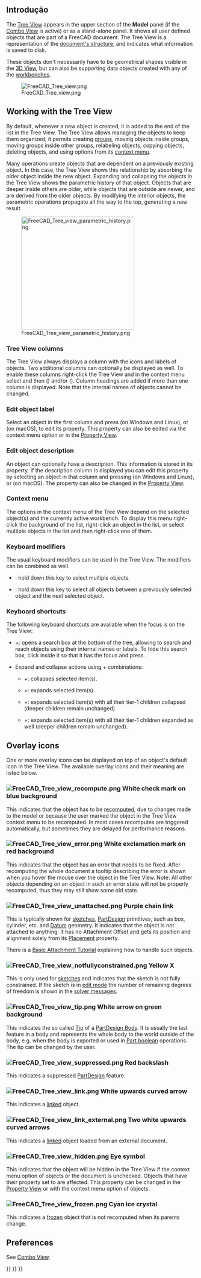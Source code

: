<languages/>
{{TOCright}}

<span id="Introduction"></span>
== Introdução ==

The [[Tree_View|Tree View]] appears in the upper section of the '''Model''' panel (if the [[Combo_View|Combo View]] is active) or as a stand-alone panel. It shows all user defined objects that are part of a FreeCAD document. The Tree View is a representation of the [[Document_structure|document's structure]], and indicates what information is saved to disk.

These objects don't necessarily have to be geometrical shapes visible in the [[3D_View|3D View]], but can also be supporting data objects created with any of the [[Workbenches|workbenches]].

[[File:FreeCAD_Tree_view.png]]

{{Caption|The Tree View showing various elements in the document.}}

== Working with the Tree View ==

By default, whenever a new object is created, it is added to the end of the list in the Tree View. The Tree View allows managing the objects to keep them organized; it permits creating [[Std_Group|groups]], moving objects inside groups, moving groups inside other groups, relabeling objects, copying objects, deleting objects, and using options from its [[#Context_menu|context menu]].

Many operations create objects that are dependent on a previously existing object. In this case, the Tree View shows this relationship by absorbing the older object inside the new object. Expanding and collapsing the objects in the Tree View shows the parametric history of that object. Objects that are deeper inside others are older, while objects that are outside are newer, and are derived from the older objects. By modifying the interior objects, the parametric operations propagate all the way to the top, generating a new result.

[[File:FreeCAD_Tree_view_parametric_history.png|x300px]]

{{Caption|The topmost object is created by doing parametric operations on objects which themselves were created by previous operations.<br>
Fully expanding the tree reveals the original elements that were used to create the partial solids.}}

=== Tree View columns ===

The Tree View always displays a column with the icons and labels of objects. Two additional columns can optionally be displayed as well. To enable these columns right-click the Tree View and in the context menu select {{MenuCommand|Tree settings}} and then {{MenuCommand|Show description}} ({{Version|0.21}}) and/or {{MenuCommand|Show internal name}} ({{Version|1.0}}). Column headings are added if more than one column is displayed. Note that the internal names of objects cannot be changed.

=== Edit object label ===

Select an object in the first column and press {{KEY|F2}} (on Windows and Linux), or {{KEY|Enter}} (on macOS), to edit its {{PropertyData|Label}} property. This property can also be edited via the context menu option {{MenuCommand|Rename}} or in the [[Property_View|Property View]].

=== Edit object description ===

An object can optionally have a description. This information is stored in its {{PropertyData|Label2}} property. If the description column is displayed you can edit this property by selecting an object in that column and pressing {{KEY|F2}} (on Windows and Linux), or {{KEY|Enter}} (on macOS). The property can also be changed in the [[Property_View|Property View]].

=== Context menu ===

The options in the context menu of the Tree View depend on the selected object(s) and the currently active workbench. To display this menu right-click the background of the list, right-click an object in the list, or select multiple objects in the list and then right-click one of them.

=== Keyboard modifiers ===

The usual keyboard modifiers can be used in the Tree View. The modifiers can be combined as well.
* {{KEY|Ctrl}}: hold down this key to select multiple objects.
* {{KEY|Shift}}: hold down this key to select all objects between a previously selected object and the next selected object.

=== Keyboard shortcuts ===

The following keyboard shortcuts are available when the focus is on the Tree View:
* {{KEY|Ctrl}}+{{KEY|F}}: opens a search box at the bottom of the tree, allowing to search and reach objects using their internal names or labels. To hide this search box, click inside it so that it has the focus and press {{KEY|Esc}}.
* Expand and collapse actions using {{KEY|Alt}}+{{KEY|Arrow}} combinations: {{Version|0.20}}
** {{KEY|Alt}}+{{KEY|Left}}: collapses selected item(s).
** {{KEY|Alt}}+{{KEY|Right}}: expands selected item(s).
** {{KEY|Alt}}+{{KEY|Up}}: expands selected item(s) with all their tier-1 children collapsed (deeper children remain unchanged).
** {{KEY|Alt}}+{{KEY|Down}}: expands selected item(s) with all their tier-1 children expanded as well (deeper children remain unchanged).

== Overlay icons ==

One or more overlay icons can be displayed on top of an object's default icon in the Tree View. The available overlay icons and their meaning are listed below.

=== [[File:FreeCAD_Tree_view_recompute.png]] White check mark on blue background ===

This indicates that the object has to be [[Std_Refresh|recomputed]], due to changes made to the model or because the user marked the object in the Tree View context menu to be recomputed. In most cases recomputes are triggered automatically, but sometimes they are delayed for performance reasons.

=== [[File:FreeCAD_Tree_view_error.png]] White exclamation mark on red background ===

This indicates that the object has an error that needs to be fixed. After recomputing the whole document a tooltip describing the error is shown when you hover the mouse over the object in the Tree View. Note: All other objects depending on an object in such an error state will not be properly recomputed, thus they may still show some old state.

=== [[File:FreeCAD_Tree_view_unattached.png]] Purple chain link ===

This is typically shown for [[Sketch|sketches]], [[PartDesign_Workbench|PartDesign]] primitives, such as box, cylinder, etc. and [[Datum|Datum]] geometry. It indicates that the object is not attached to anything. It has no Attachment Offset and gets its position and alignment solely from its [[Placement|Placement]] property.

There is a [[Basic_Attachment_Tutorial|Basic Attachment Tutorial]] explaining how to handle such objects.

=== [[File:FreeCAD_Tree_view_notfullyconstrained.png]] Yellow X ===

This is only used for [[Sketch|sketches]] and indicates that the sketch is not fully constrained. If the sketch is in [[Sketcher_EditSketch|edit mode]] the number of remaining degrees of freedom is shown in the [[Sketcher_Dialog#Solver_messages|solver messages]].

=== [[File:FreeCAD_Tree_view_tip.png]] White arrow on green background ===

This indicates the so called [[PartDesign_Body#Tip|Tip]] of a [[PartDesign_Body|PartDesign Body]]. It is usually the last feature in a body and represents the whole body to the world outside of the body, e.g. when the body is exported or used in [[Part_Boolean|Part boolean]] operations. The tip can be changed by the user.

=== [[File:FreeCAD_Tree_view_suppressed.png]] Red backslash ===

{{Version|1.0}}

This indicates a suppressed [[PartDesign_Workbench|PartDesign]] feature.

=== [[File:FreeCAD_Tree_view_link.png]] White upwards curved arrow ===

This indicates a [[Std_LinkMake|linked]] object.

=== [[File:FreeCAD_Tree_view_link_external.png]] Two white upwards curved arrows ===

This indicates a [[Std_LinkMake|linked]] object loaded from an external document.

=== [[File:FreeCAD_Tree_view_hidden.png]] Eye symbol ===

This indicates that the object will be hidden in the Tree View if the {{MenuCommand|Show Items Hidden in Tree View}} context menu option of objects or the document is unchecked. Objects that have their {{PropertyView|Show In Tree}} property set to {{FALSE}} are affected. This property can be changed in the [[Property_View|Property View]] or with the {{MenuCommand|Toggle Visibility in Tree View}} context menu option of objects.

=== [[File:FreeCAD_Tree_view_frozen.png]] Cyan ice crystal ===

{{Version|1.0}}

This indicates a [[Std_ToggleFreeze|frozen]] object that is not recomputed when its parents change.

== Preferences ==

See [[Combo_View#Preferences|Combo View]].


{{Interface_navi{{#translation:}}}}
{{Std_Base_navi{{#translation:}}}}
{{Userdocnavi{{#translation:}}}}